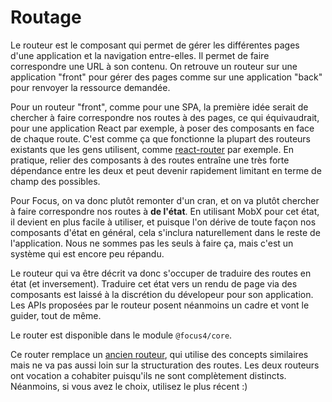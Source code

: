 
<Meta title="Routage/Présentation" />

# Routage

Le routeur est le composant qui permet de gérer les différentes pages d'une application et la navigation entre-elles. Il permet de faire correspondre une URL à son contenu. On retrouve un routeur sur une application "front" pour gérer des pages comme sur une application "back" pour renvoyer la ressource demandée.

Pour un routeur "front", comme pour une SPA, la première idée serait de chercher à faire correspondre nos routes à des pages, ce qui équivaudrait, pour une application React par exemple, à poser des composants en face de chaque route. C'est comme ça que fonctionne la plupart des routeurs existants que les gens utilisent, comme [react-router](https://reactrouter.com/) par exemple. En pratique, relier des composants à des routes entraîne une très forte dépendance entre les deux et peut devenir rapidement limitant en terme de champ des possibles.

Pour Focus, on va donc plutôt remonter d'un cran, et on va plutôt chercher à faire correspondre nos routes à **de l'état**. En utilisant MobX pour cet état, il devient en plus facile à utiliser, et puisque l'on dérive de toute façon nos composants d'état en général, cela s'inclura naturellement dans le reste de l'application. Nous ne sommes pas les seuls à faire ça, mais c'est un système qui est encore peu répandu.

Le routeur qui va être décrit va donc s'occuper de traduire des routes en état (et inversement). Traduire cet état vers un rendu de page via des composants est laissé à la discrétion du dévelopeur pour son application. Les APIs proposées par le routeur posent néanmoins un cadre et vont le guider, tout de même.

Le router est disponible dans le module `@focus4/core`.

Ce router remplace un [ancien routeur](routing/legacy.md), qui utilise des concepts similaires mais ne va pas aussi loin sur la structuration des routes. Les deux routeurs ont vocation a cohabiter puisqu'ils ne sont complètement distincts. Néanmoins, si vous avez le choix, utilisez le plus récent :)
